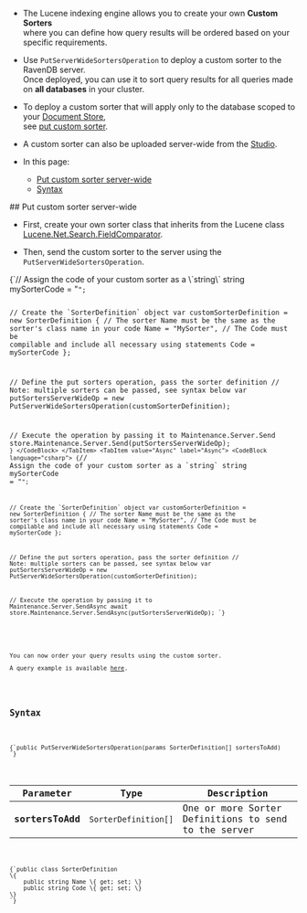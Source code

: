 
<Admonition type="note" title="">

* The Lucene indexing engine allows you to create your own __Custom Sorters__   
  where you can define how query results will be ordered based on your specific requirements.

* Use `PutServerWideSortersOperation` to deploy a custom sorter to the RavenDB server.  
  Once deployed, you can use it to sort query results for all queries made on __all databases__ in your cluster.  

* To deploy a custom sorter that will apply only to the database scoped to your [Document Store](../../../../client-api/setting-up-default-database.mdx),  
  see [put custom sorter](../../../../client-api/operations/maintenance/sorters/put-sorter.mdx).

* A custom sorter can also be uploaded server-wide from the [Studio](../../../../studio/database/settings/custom-sorters.mdx).

* In this page:
    * [Put custom sorter server-wide](../../../../client-api/operations/server-wide/sorters/put-sorter-server-wide.mdx#put-custom-sorter-server-wide)
    * [Syntax](../../../../client-api/operations/server-wide/sorters/put-sorter-server-wide.mdx#syntax)

</Admonition>
## Put custom sorter server-wide

* First, create your own sorter class that inherits from the Lucene class [Lucene.Net.Search.FieldComparator](https://lucenenet.apache.org/docs/3.0.3/df/d91/class_lucene_1_1_net_1_1_search_1_1_field_comparator.html).

* Then, send the custom sorter to the server using the `PutServerWideSortersOperation`.

<Tabs groupId='languageSyntax'>
<TabItem value="Sync" label="Sync">
<CodeBlock language="csharp">
{`// Assign the code of your custom sorter as a \`string\`
string mySorterCode = "<code of custom sorter>";

// Create the \`SorterDefinition\` object
var customSorterDefinition = new SorterDefinition
{
    // The sorter Name must be the same as the sorter's class name in your code
    Name = "MySorter",
    // The Code must be compilable and include all necessary using statements
    Code = mySorterCode
};

// Define the put sorters operation, pass the sorter definition
// Note: multiple sorters can be passed, see syntax below
var putSortersServerWideOp = new PutServerWideSortersOperation(customSorterDefinition);
 
// Execute the operation by passing it to Maintenance.Server.Send
store.Maintenance.Server.Send(putSortersServerWideOp);
`}
</CodeBlock>
</TabItem>
<TabItem value="Async" label="Async">
<CodeBlock language="csharp">
{`// Assign the code of your custom sorter as a \`string\`
string mySorterCode = "<code of custom sorter>";

// Create the \`SorterDefinition\` object
var customSorterDefinition = new SorterDefinition
{
    // The sorter Name must be the same as the sorter's class name in your code
    Name = "MySorter",
    // The Code must be compilable and include all necessary using statements
    Code = mySorterCode
};

// Define the put sorters operation, pass the sorter definition
// Note: multiple sorters can be passed, see syntax below
var putSortersServerWideOp = new PutServerWideSortersOperation(customSorterDefinition);
 
// Execute the operation by passing it to Maintenance.Server.SendAsync
await store.Maintenance.Server.SendAsync(putSortersServerWideOp);
`}
</CodeBlock>
</TabItem>
</Tabs>

<Admonition type="note" title="">

You can now order your query results using the custom sorter.  
A query example is available [here](../../../../client-api/session/querying/sort-query-results.mdx#custom-sorters).

</Admonition>



## Syntax

<TabItem value="syntax_1" label="syntax_1">
<CodeBlock language="csharp">
{`public PutServerWideSortersOperation(params SorterDefinition[] sortersToAdd)
`}
</CodeBlock>
</TabItem>

| Parameter         | Type                 | Description                                          |
|-------------------|----------------------|------------------------------------------------------|
| __sortersToAdd__  | `SorterDefinition[]` | One or more Sorter Definitions to send to the server |


<TabItem value="syntax_2" label="syntax_2">
<CodeBlock language="csharp">
{`public class SorterDefinition
\{
    public string Name \{ get; set; \}
    public string Code \{ get; set; \}
\}
`}
</CodeBlock>
</TabItem>




